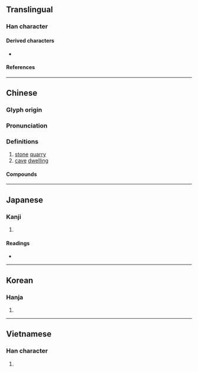 {{character info/new}}
==Translingual==

===Han character===
{{Han char|rn=40|rad=宀|as=05|sn=8|four=30601|canj=JMR|ids=⿱宀石}}

====Derived characters====
* {{l|mul|[[趤]], [[𮛬]], [[𨧩]], [[𥒳]], [[菪]], [[𡨮]], [[𪬅]], [[𡇵]]}}

====References====
{{Han ref|kx=0283.110|dkj=07103|dj=0557.020|hdz=20919.030|uh=5B95}}

----

==Chinese==
{{zh-forms}}

===Glyph origin===
{{Han etym}}

===Pronunciation===
{{zh-pron
|m=dàng
|c=dong6
|h=gd=tong4
|mn=tōng
|mn-t=dang6
|mc=y
|oc=y
|cat=
}}

===Definitions===
{{zh-hanzi}}

# [[stone]] [[quarry]]
# [[cave]] [[dwelling]]

====Compounds====
{{zh-der|偏宕|宕子|宕帳|宕戶|富貴豪宕|延宕|懸宕|推三宕四|推宕|流宕|流宕忘反|浪浪宕宕|疏宕不拘|豪宕|跌宕|跌宕不羈|跌宕不群|跌宕昭彰|跌宕遒麗|震宕|宕機}}

----

==Japanese==

===Kanji===
{{ja-kanji|grade=|rs=宀05}}

# {{rfdef|ja|sort=宀05}}

====Readings====
* {{ja-readings
|goon=どう
|kanon=とう
|kun=すぎる
}}

----

==Korean==

===Hanja===
{{ko-hanja|hangeul=탕|rv=tang|mr=t'ang}}

# {{rfdef|ko|sort=宀05}}

----

==Vietnamese==

===Han character===
{{vi-hantu|[[đãng]]|rs=宀05}}

# {{rfdef|vi|sort=宀05}}